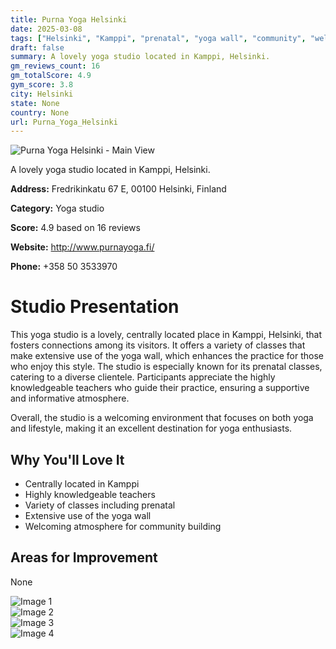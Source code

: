 ```yaml
---
title: Purna Yoga Helsinki
date: 2025-03-08
tags: ["Helsinki", "Kamppi", "prenatal", "yoga wall", "community", "welcoming", "Helsinki"]  
draft: false
summary: A lovely yoga studio located in Kamppi, Helsinki.
gm_reviews_count: 16
gm_totalScore: 4.9
gym_score: 3.8
city: Helsinki
state: None
country: None
url: Purna_Yoga_Helsinki
---
```


<div className="aspect-[16/9] relative my-8">
  <img 
    src="https://lh5.googleusercontent.com/p/AF1QipNZXoJ6ZZsD8craraO4BlvG_kXGMwg4RiFMJNZY=w1920-h1080-k-no"
    alt="Purna Yoga Helsinki - Main View"
    className="object-cover absolute inset-0 w-full h-full rounded-lg"
  />
</div>

A lovely yoga studio located in Kamppi, Helsinki.

**Address:** Fredrikinkatu 67 E, 00100 Helsinki, Finland

**Category:** Yoga studio

**Score:** 4.9 based on 16 reviews

**Website:** http://www.purnayoga.fi/

**Phone:** +358 50 3533970

# Studio Presentation

This yoga studio is a lovely, centrally located place in Kamppi, Helsinki, that fosters connections among its visitors. It offers a variety of classes that make extensive use of the yoga wall, which enhances the practice for those who enjoy this style. The studio is especially known for its prenatal classes, catering to a diverse clientele. Participants appreciate the highly knowledgeable teachers who guide their practice, ensuring a supportive and informative atmosphere.

Overall, the studio is a welcoming environment that focuses on both yoga and lifestyle, making it an excellent destination for yoga enthusiasts.

## Why You'll Love It

- Centrally located in Kamppi
- Highly knowledgeable teachers
- Variety of classes including prenatal
- Extensive use of the yoga wall
- Welcoming atmosphere for community building

## Areas for Improvement

None

<div className="grid grid-cols-1 xl:grid-cols-2 gap-4 my-8">
<div className="aspect-[4/3] relative"><img src="https://lh5.googleusercontent.com/p/AF1QipNuMkK585_-NY4_dULuuuLrbG-wxfI0EXp0GvBS=w1920-h1080-k-no" alt="Image 1" className="object-cover absolute inset-0 w-full h-full rounded-lg" /></div>
<div className="aspect-[4/3] relative"><img src="https://lh5.googleusercontent.com/p/AF1QipOLwn8qpxWo51WRD8yvIXv8wj1vMeMdx2w_C8_5=w1920-h1080-k-no" alt="Image 2" className="object-cover absolute inset-0 w-full h-full rounded-lg" /></div>
<div className="aspect-[4/3] relative"><img src="https://lh5.googleusercontent.com/p/AF1QipNBVJGxHNT3o7z-day8Se5zczvvAQ1NTpZIDxzO=w1920-h1080-k-no" alt="Image 3" className="object-cover absolute inset-0 w-full h-full rounded-lg" /></div>
<div className="aspect-[4/3] relative"><img src="https://lh5.googleusercontent.com/p/AF1QipOb9eRx4vGsrrAhsD2_f6ppA1pw5fIjUHJfBqZy=w1920-h1080-k-no" alt="Image 4" className="object-cover absolute inset-0 w-full h-full rounded-lg" /></div>
</div>